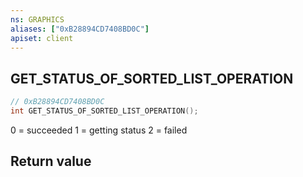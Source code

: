 ```yaml
---
ns: GRAPHICS
aliases: ["0xB28894CD7408BD0C"]
apiset: client
---
```

## GET_STATUS_OF_SORTED_LIST_OPERATION

```c
// 0xB28894CD7408BD0C
int GET_STATUS_OF_SORTED_LIST_OPERATION();
```

0 = succeeded
1 = getting status
2 = failed


## Return value